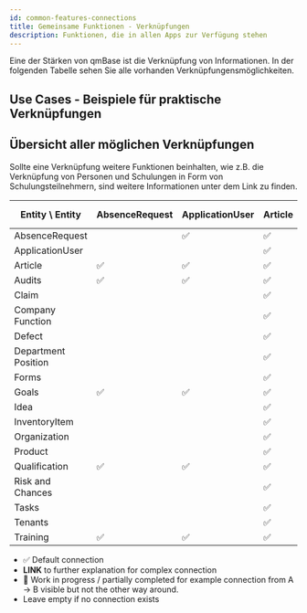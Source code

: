 ---
id: common-features-connections
title: Gemeinsame Funktionen - Verknüpfungen
description: Funktionen, die in allen Apps zur Verfügung stehen
---

Eine der Stärken von qmBase ist die Verknüpfung von Informationen. In der folgenden Tabelle sehen Sie alle vorhanden Verknüpfungensmöglichkeiten.

## Use Cases - Beispiele für praktische Verknüpfungen

## Übersicht aller möglichen Verknüpfungen

Sollte eine Verknüpfung weitere Funktionen beinhalten, wie z.B. die Verknüpfung von Personen und Schulungen in Form von Schulungsteilnehmern, sind weitere Informationen unter dem Link zu finden.

| Entity \ Entity     | AbsenceRequest | ApplicationUser | Article | Audits | Claim | Company Function | Defect | Department Position                                                | Forms | Goals | Idea | InventoryItem | Organization | Product | Qualification | Risk or Chance | Tasks | Tenants                                     | Training |
| ------------------- | -------------- | --------------- | ------- | ------ | ----- | ---------------- | ------ | ------------------------------------------------------------------ | ----- | ----- | ---- | ------------- | ------------ | ------- | ------------- | -------------- | ----- | ------------------------------------------- | -------- |
| AbsenceRequest      |                | ✅              | ✅      | ✅     | ✅    | ✅               | ✅     | ✅                                                                 |       | ✅    |      | ✅            | ✅           | ✅      | ✅            | ✅             |       | ✅                                          |          |
| ApplicationUser     |                |                 | ✅      | ✅     | ✅    | ✅               | ✅     | ✅                                                                 |       | ✅    |      | ✅            | ✅           | ✅      | ✅            | ✅             |       |                                             |          |
| Article             | ✅             | ✅              | ✅      | ✅     | ✅    | ✅               | ✅     | ✅                                                                 | ✅    | ✅    | ✅   | ✅            | ✅           | ✅      | ✅            | ✅             | ✅    | ✅                                          | ✅       |
| Audits              | ✅             | ✅              | ✅      | ✅     | ✅    | ✅               | ✅     | ✅                                                                 | ✅    | ✅    | ✅   | ✅            | ✅           | ✅      | ✅            | ✅             | ✅    | [Link](/docs/connections/tenants-audits.md) | ✅       |
| Claim               |                |                 | ✅      | ✅     |       | ✅               | ✅     | ✅                                                                 | ✅    | ✅    |      | ✅            |              | ✅      | ✅            | ✅             |       | ✅                                          |          |
| Company Function    |                |                 | ✅      | ✅     | ✅    | ✅               | ✅     | ✅                                                                 |       | ✅    |      | ✅            | ✅           | ✅      | ✅            | ✅             |       |                                             |          |
| Defect              |                |                 | ✅      | ✅     | ✅    | ✅               | ✅     | ✅                                                                 |       | ✅    |      | ✅            | ✅           | ✅      | ✅            | ✅             | ✅    |                                             |          |
| Department Position |                |                 | ✅      | ✅     | ✅    | ✅               | ✅     | [Link](/docs/connections/departmentPosition-departmentPosition.md) |       | ✅    |      | ✅            | ✅           | ✅      | ✅            | ✅             |       | ✅                                          |          |
| Forms               |                |                 | ✅      | ✅     | ✅    | ✅               | ✅     | ✅                                                                 |       | ✅    |      | ✅            | ✅           | ✅      | ✅            | ✅             |       |                                             |          |
| Goals               | ✅             | ✅              | ✅      | ✅     | ✅    | ✅               | ✅     | ✅                                                                 | ✅    | ✅    | ✅   | ✅            | ✅           | ✅      | ✅            | ✅             | ✅    | ✅                                          | ✅       |
| Idea                |                |                 | ✅      | ✅     | ✅    | ✅               | ✅     | ✅                                                                 |       | ✅    |      | ✅            | ✅           | ✅      | ✅            | ✅             |       | ✅                                          |          |
| InventoryItem       |                |                 | ✅      | ✅     | ✅    | ✅               | ✅     | ✅                                                                 |       | ✅    |      | ✅            | ✅           | ✅      | ✅            | ✅             | ✅    | ✅                                          |          |
| Organization        |                |                 | ✅      | ✅     | ✅    | ✅               | ✅     | ✅                                                                 |       | ✅    |      | ✅            | ✅           | ✅      | ✅            | ✅             | ✅    | ✅                                          |          |
| Product             |                |                 | ✅      | ✅     | ✅    | ✅               | ✅     | ✅                                                                 |       | ✅    |      | ✅            | ✅           |         | ✅            | ✅             | ✅    |                                             |          |
| Qualification       | ✅             | ✅              | ✅      | ✅     | ✅    | ✅               | ✅     | ✅                                                                 | ✅    | ✅    | ✅   | ✅            | ✅           | ✅      | ✅            | ✅             | ✅    | ✅                                          | ✅       |
| Risk and Chances    |                |                 | ✅      | ✅     | ✅    | ✅               | ✅     | ✅                                                                 |       | ✅    |      | ✅            | ✅           | ✅      | ✅            | ✅             | ✅    | ✅                                          |          |
| Tasks               |                |                 | ✅      | ✅     | ✅    | ✅               | ✅     | ✅                                                                 |       | ✅    | ✅   | ✅            | ✅           | ✅      | ✅            | ✅             |       | ✅                                          | ✅       |
| Tenants             |                |                 | ✅      | ✅     | ✅    | ✅               | ✅     | [Link](/docs/connections/departmentPosition-tenant.md)             |       | ✅    |      | ✅            | ✅           |         | ✅            | ✅             |       | ✅                                          |          |
| Training            | ✅             | ✅              | ✅      | ✅     | ✅    | ✅               | ✅     | ✅                                                                 | ✅    | ✅    | ✅   | ✅            | ✅           | ✅      | ✅            | ✅             | ✅    | ✅                                          |          |

- ✅ Default connection
- **LINK** to further explanation for complex connection
- 🔧 Work in progress / partially completed for example connection from A -> B visible but not the other way around.
- Leave empty if no connection exists
